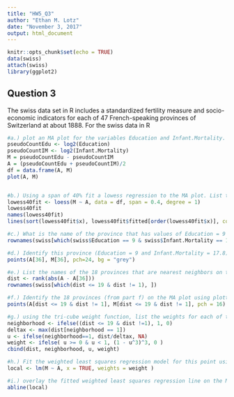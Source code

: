 ```yaml
---
title: "HW5_Q3"
author: "Ethan M. Lotz"
date: "November 3, 2017"
output: html_document
---
```


```r
knitr::opts_chunk$set(echo = TRUE)
data(swiss)
attach(swiss)
library(ggplot2)
```

## Question 3

The swiss data set in R includes a standardized fertility measure and socio-economic indicators for each of
47 French-speaking provinces of Switzerland at about 1888. For the swiss data in R
```r
#a.) plot an MA plot for the variables Education and Infant.Mortality.
pseudoCountEdu <- log2(Education)
pseudoCountIM <- log2(Infant.Mortality)
M = pseudoCountEdu - pseudoCountIM
A = (pseudoCountEdu + pseudoCountIM)/2
df = data.frame(A, M)
plot(A, M)


#b.) Using a span of 40% fit a lowess regression to the MA plot. List the fitted values and overlay the fitted curve on the MA plot.
lowess40fit <- loess(M ~ A, data = df, span = 0.4, degree = 1)
lowess40fit
names(lowess40fit)
lines(sort(lowess40fit$x), lowess40fit$fitted[order(lowess40fit$x)], col = "red")

#c.) What is the name of the province that has values of Education = 9 and Infant.Mortality = 17.8?
rownames(swiss[which(swiss$Education == 9 & swiss$Infant.Mortality == 17.8), ])

#d.) Identify this province (Education = 9 and Infant.Mortality = 17.8) on the MA plot using plotting symbol pch=24.
points(A[36], M[36], pch=24, bg = "grey")

#e.) List the names of the 18 provinces that are nearest neighbors on the MA plot to observation with Education = 9 and Infant.Mortality = 17.8.
dist <- rank(abs(A - A[36]))
rownames(swiss[which(dist <= 19 & dist != 1), ])

#f.) Identify the 18 provinces (from part f) on the MA plot using plotting symbol pch=16.
points(A[dist <= 19 & dist != 1], M[dist <= 19 & dist != 1], pch = 16)

#g.) using the tri-cube weight function, list the weights for each of these 18 nearest neighbors listed in (3f).
neighborhood <- ifelse((dist <= 19 & dist !=1), 1, 0)
deltax <- max(dist[neighborhood == 1])
u <- ifelse(neighborhood==1, dist/deltax, NA)
weight <- ifelse( u >= 0 & u < 1, (1 - u^3)^3, 0 )
cbind(dist, neighborhood, u, weight)

#h.) Fit the weighted least squares regression model for this point using these 18 neareast neighbors for the MA plot.
local <- lm(M ~ A, x = TRUE, weights = weight )

#i.) overlay the fitted weighted least squares regression line on the MA plot.
abline(local)
```